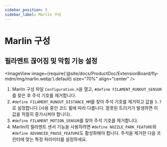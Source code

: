 ```yaml
---
sidebar_position: 5
sidebar_label: Marlin 구성
---
```


# Marlin 구성

## 필라멘트 끊어짐 및 막힘 기능 설정

<ImageView image={require('@site/docs/ProductDoc/ExtensionBoard/fly-mdm/img/marlin.webp').default} size="70%" align="center" />

1. Marlin 구성 파일 `Configuration.h`을 열고, `#define FILAMENT_RUNOUT_SENSOR`를 찾은 후 주석 기호를 제거합니다.
2. `#define FILAMENT_RUNOUT_DISTANCE_MM`를 찾아 주석 기호를 제거하고 값을 `3.7`로 설정합니다 (사용 중인 코드 휠에 따라 다릅니다. 잘못된 트리거가 발생하면 이 값을 적절히 증가시켜야 합니다).
3. `#define FILAMENT_MOTION_SENSOR`를 찾아 주석 기호를 제거합니다.
4. Marlin의 필라멘트 센서 기능을 사용하려면 `#define NOZZLE_PARK_FEATURE`와 `#define ADVANCED_PAUSE_FEATURE`도 활성화해야 합니다. 주석을 제거한 다음 프린터에 맞는 특정 파라미터를 설정하세요.
